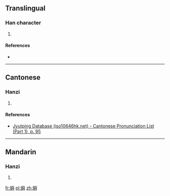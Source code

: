 ==Translingual==

===Han character===
{{Han char|rn=38|rad=女|as=14|sn=17|four=|canj=VHXC,XVHXC|ids=⿰女與}}

# {{defn|Han|sort=女14}}

====References====
* {{Han ref|kx=0272.350|dkj=06817|hdz=21084.040|uh=5B29|ud=23337}}

----

==Cantonese==

===Hanzi===
{{yue-hanzi|jyut=[[jyu4]]|y=yu4}}

# {{defn|lang=yue|sort=女14}}

====References====
* [http://www.iso10646hk.net/jp/document/download.jsp Jyutping Database (iso10646hk.net) - Cantonese Pronunciation List (Part 1), p. 95]

----

==Mandarin==

===Hanzi===
{{cmn-hanzi|pin=[[yú]] ([[yu2]])|wg=yü<sup>2</sup>}}

# {{defn|lang=cmn|sort=女14}}

[[fr:嬩]]
[[pl:嬩]]
[[zh:嬩]]